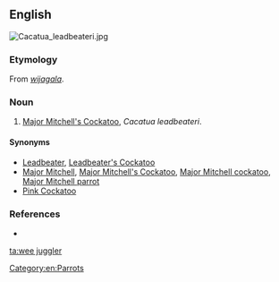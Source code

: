 ==English==
[[Image:Cacatua_leadbeateri.jpg|thumb|right]]
{{wikipedia|Major Mitchell's Cockatoo}}

===Etymology===
From {{etyl|wrh|en}} ''[[wijagala]]''.

===Noun===
{{en-noun|head=[[wee]] [[juggler]]}}

# [[Major Mitchell's Cockatoo]], ''Cacatua leadbeateri''.

====Synonyms====
* [[Leadbeater]], [[Leadbeater's Cockatoo]]
* [[Major Mitchell]], [[Major Mitchell's Cockatoo]], [[Major Mitchell cockatoo]], [[Major Mitchell parrot]]
* [[Pink Cockatoo]]

===References===
* {{reference-book|author=Dixon, R. M. W., Bruce Moore, W. S. Ramson, Mandy Thomas|year=2006|title=Australian Aboriginal Words in English: Their Origin and Meaning|edition=2nd ed.|publisher=Oxford University Press|id=ISBN 0-19-554073-5|pages=p. 88}}

[[Category:en:Parrots]]

[[ta:wee juggler]]